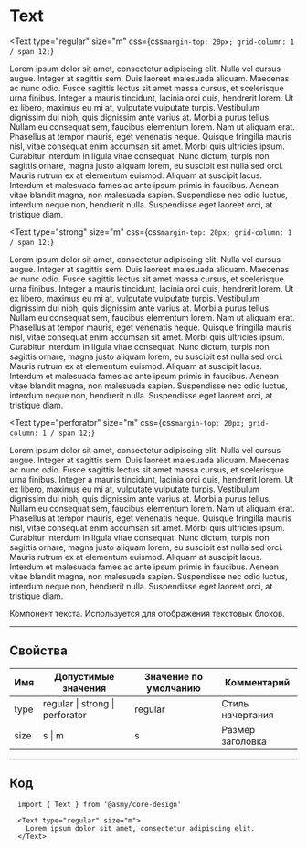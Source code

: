 
# Text

<Text
  type="regular"
  size="m"
  css={css`
    margin-top: 20px;
    grid-column: 1 / span 12;
  `}
>
  Lorem ipsum dolor sit amet, consectetur adipiscing elit. Nulla vel cursus augue. Integer at
  sagittis sem. Duis laoreet malesuada aliquam. Maecenas ac nunc odio. Fusce sagittis lectus
  sit amet massa cursus, et scelerisque urna finibus. Integer a mauris tincidunt, lacinia orci
  quis, hendrerit lorem. Ut ex libero, maximus eu mi at, vulputate vulputate turpis.
  Vestibulum dignissim dui nibh, quis dignissim ante varius at. Morbi a purus tellus. Nullam
  eu consequat sem, faucibus elementum lorem. Nam ut aliquam erat. Phasellus at tempor mauris,
  eget venenatis neque. Quisque fringilla mauris nisl, vitae consequat enim accumsan sit amet.
  Morbi quis ultricies ipsum. Curabitur interdum in ligula vitae consequat. Nunc dictum,
  turpis non sagittis ornare, magna justo aliquam lorem, eu suscipit est nulla sed orci.
  Mauris rutrum ex at elementum euismod. Aliquam at suscipit lacus. Interdum et malesuada
  fames ac ante ipsum primis in faucibus. Aenean vitae blandit magna, non malesuada sapien.
  Suspendisse nec odio luctus, interdum neque non, hendrerit nulla. Suspendisse eget laoreet
  orci, at tristique diam.
</Text>

<Text
  type="strong"
  size="m"
  css={css`
    margin-top: 20px;
    grid-column: 1 / span 12;
  `}
>
  Lorem ipsum dolor sit amet, consectetur adipiscing elit. Nulla vel cursus augue. Integer at
  sagittis sem. Duis laoreet malesuada aliquam. Maecenas ac nunc odio. Fusce sagittis lectus
  sit amet massa cursus, et scelerisque urna finibus. Integer a mauris tincidunt, lacinia orci
  quis, hendrerit lorem. Ut ex libero, maximus eu mi at, vulputate vulputate turpis.
  Vestibulum dignissim dui nibh, quis dignissim ante varius at. Morbi a purus tellus. Nullam
  eu consequat sem, faucibus elementum lorem. Nam ut aliquam erat. Phasellus at tempor mauris,
  eget venenatis neque. Quisque fringilla mauris nisl, vitae consequat enim accumsan sit amet.
  Morbi quis ultricies ipsum. Curabitur interdum in ligula vitae consequat. Nunc dictum,
  turpis non sagittis ornare, magna justo aliquam lorem, eu suscipit est nulla sed orci.
  Mauris rutrum ex at elementum euismod. Aliquam at suscipit lacus. Interdum et malesuada
  fames ac ante ipsum primis in faucibus. Aenean vitae blandit magna, non malesuada sapien.
  Suspendisse nec odio luctus, interdum neque non, hendrerit nulla. Suspendisse eget laoreet
  orci, at tristique diam.
</Text>

<Text
  type="perforator"
  size="m"
  css={css`
    margin-top: 20px;
    grid-column: 1 / span 12;
  `}
>
  Lorem ipsum dolor sit amet, consectetur adipiscing elit. Nulla vel cursus augue. Integer at
  sagittis sem. Duis laoreet malesuada aliquam. Maecenas ac nunc odio. Fusce sagittis lectus
  sit amet massa cursus, et scelerisque urna finibus. Integer a mauris tincidunt, lacinia orci
  quis, hendrerit lorem. Ut ex libero, maximus eu mi at, vulputate vulputate turpis.
  Vestibulum dignissim dui nibh, quis dignissim ante varius at. Morbi a purus tellus. Nullam
  eu consequat sem, faucibus elementum lorem. Nam ut aliquam erat. Phasellus at tempor mauris,
  eget venenatis neque. Quisque fringilla mauris nisl, vitae consequat enim accumsan sit amet.
  Morbi quis ultricies ipsum. Curabitur interdum in ligula vitae consequat. Nunc dictum,
  turpis non sagittis ornare, magna justo aliquam lorem, eu suscipit est nulla sed orci.
  Mauris rutrum ex at elementum euismod. Aliquam at suscipit lacus. Interdum et malesuada
  fames ac ante ipsum primis in faucibus. Aenean vitae blandit magna, non malesuada sapien.
  Suspendisse nec odio luctus, interdum neque non, hendrerit nulla. Suspendisse eget laoreet
  orci, at tristique diam.
</Text>

Компонент текста. Используется для отображения текстовых блоков.

---------------------------------------
## Свойства
Имя  | Допустимые значения             | Значение по умолчанию | Комментарий
---- | ------------------------------- | --------------------- | ----------------
type | regular \| strong \| perforator | regular               | Стиль начертания
size | s \| m                          | s                     | Размер заголовка

---------------------------------------
## Код
```
  import { Text } from '@asmy/core-design'

  <Text type="regular" size="m">
    Lorem ipsum dolor sit amet, consectetur adipiscing elit.
  </Text>
```
